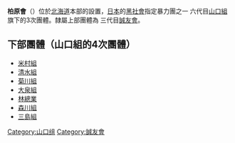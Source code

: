 '''柏原會'''（{{lang|ja|柏原會}}）位於[[北海道|北海道]]本部的設置，[[日本|日本]]的[[黑社會|黑社會]]指定暴力團之一 六代目[[山口組|山口組]]旗下的3次團體。隸屬上部團體為 三代目[[誠友會|誠友會]]。

==下部團體（山口組的4次團體）==
*[[米村組|米村組]]
*[[清水組_(柏原會)|清水組]]
*[[菊川組|菊川組]]
*[[大泉組|大泉組]]
*[[林總業|林總業]]
*[[森川組_(柏原會)|森川組]]
*[[三島組_(柏原會)|三島組]]

{{DEFAULTSORT:Kashiwabara kai}}
[[Category:山口组|Category:山口组]]
[[Category:誠友會|Category:誠友會]]

{{Japan-org-stub}}